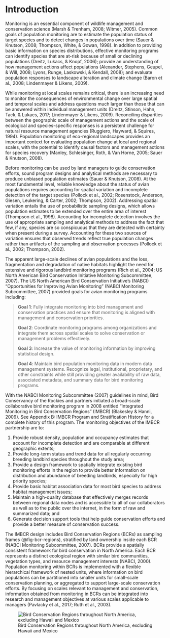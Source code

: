 # Introduction

Monitoring is an essential component of wildlife management and conservation science (Marsh & Trenham, 2008; Witmer, 2005). Common goals of population monitoring are to estimate the population status of target species and to detect changes in populations over time (Sauer & Knutson, 2008; Thompson, White, & Gowan, 1998). In addition to providing basic information on species distributions, effective monitoring programs can identify species that are at-risk because of small or declining populations (Dreitz, Lukacs, & Knopf, 2006); provide an understanding of how management actions affect populations (Alexander, Stephens, Geupel, & Will, 2008; Lyons, Runge, Laskowski, & Kendall, 2008); and evaluate population responses to landscape alteration and climate change (Baron et al., 2008; Lindenmayer & Likens, 2009).

While monitoring at local scales remains critical, there is an increasing need to monitor the consequences of environmental change over large spatial and temporal scales and address questions much larger than those that can be answered within individual management units (Dreitz, Stinson, Hahn, Tack, & Lukacs, 2017; Lindenmayer & Likens, 2009). Reconciling disparities between the geographic scale of management actions and the scale of ecological and species-specific responses is a persistent challenge for natural resource management agencies (Ruggiero, Hayward, & Squires, 1994). Population monitoring of eco-regional landscapes provides an important context for evaluating population change at local and regional scales, with the potential to identify causal factors and management actions for species recovery (Manley, Schlesinger, Roth, & Van Horne, 2005; Sauer & Knutson, 2008).

Before monitoring can be used by land managers to guide conservation efforts, sound program designs and analytical methods are necessary to produce unbiased population estimates (Sauer & Knutson, 2008). At the most fundamental level, reliable knowledge about the status of avian populations requires accounting for spatial variation and incomplete detection of the target species (Pollock et al., 2002; Rosenstock, Anderson, Giesen, Leukering, & Carter, 2002; Thompson, 2002). Addressing spatial variation entails the use of probabilistic sampling designs, which allows population estimates to be extended over the entire area of interest (Thompson et al., 1998). Accounting for incomplete detection involves the use of appropriate sampling and analytical methods to address the fact that few, if any, species are so conspicuous that they are detected with certainty when present during a survey. Accounting for these two sources of variation ensures that observed trends reflect true population changes rather than artifacts of the sampling and observation processes (Pollock et al., 2002; Thompson, 2002).

The apparent large-scale declines of avian populations and the loss, fragmentation and degradation of native habitats highlight the need for extensive and rigorous landbird monitoring programs (Rich et al., 2004; US North American Bird Conservation Initiative Monitoring Subcommittee, 2007). The US North American Bird Conservation Initiative’s (NABCI) “Opportunities for Improving Avian Monitoring” (NABCI Monitoring Subcommittee, 2007) provided goals for avian monitoring programs including:

> **Goal 1**: Fully integrate monitoring into bird management and conservation practices and ensure that monitoring is aligned with management and conservation priorities.
>
> **Goal 2**: Coordinate monitoring programs among organizations and integrate them across spatial scales to solve conservation or management problems effectively.
>
> **Goal 3**: Increase the value of monitoring information by improving statistical design.
>
> **Goal 4**: Maintain bird population monitoring data in modern data management systems. Recognize legal, institutional, proprietary, and other constraints while still providing greater availability of raw data, associated metadata, and summary data for bird monitoring programs.

With the NABCI Monitoring Subcommittee (2007) guidelines in mind, Bird Conservancy of the Rockies and partners initiated a broad-scale collaborative bird monitoring program in 2008 entitled “Integrated Monitoring in Bird Conservation Regions” (IMBCR) (Blakesley & Hanni, 2009). See Appendix B: IMBCR Program and Stratification History for a complete history of this program. The monitoring objectives of the IMBCR partnership are to:

1.  Provide robust density, population and occupancy estimates that account for incomplete detection and are comparable at different geographic extents;
2.  Provide long-term status and trend data for all regularly occurring breeding landbird species throughout the study area;
3.  Provide a design framework to spatially integrate existing bird monitoring efforts in the region to provide better information on distribution and abundance of breeding landbirds, especially for high priority species;
4.  Provide basic habitat association data for most bird species to address habitat management issues;
5.  Maintain a high-quality database that effectively merges records between regional data nodes and is accessible to all of our collaborators as well as to the public over the internet, in the form of raw and summarized data; and
6.  Generate decision support tools that help guide conservation efforts and provide a better measure of conservation success.

The IMBCR design includes Bird Conservation Regions (BCRs) as sampling frames (@fig-bcr-regions), stratified by land ownership inside each BCR (NABCI Monitoring Subcommittee, 2007). BCRs provide a spatially consistent framework for bird conservation in North America. Each BCR represents a distinct ecological region with similar bird communities, vegetation types, and resource management interests (NABCI, 2000). Population monitoring within BCRs is implemented with a flexible hierarchical framework of nested units, where information on bird populations can be partitioned into smaller units for small-scale conservation planning, or aggregated to support large-scale conservation efforts. By focusing on scales relevant to management and conservation, information obtained from monitoring in BCRs can be integrated into research and management objectives at various scales applicable to managers (Pavlacky et al., 2017; Ruth et al., 2003).

![Bird Conservation Regions throughout North America, excluding Hawaii and Mexico](/figures/BCR_Terrestrial.png){#fig-bcr-regions}
